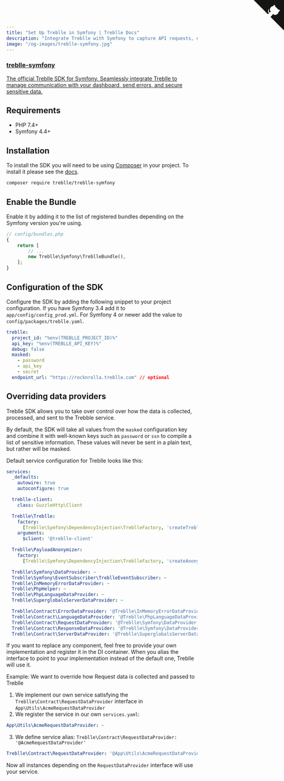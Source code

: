 ```yaml
---
title: "Set Up Treblle in Symfony | Treblle Docs"
description: "Integrate Treblle with Symfony to capture API requests, enhance security, and monitor errors. Follow our setup guide to configure Treblle for real-time API insights."
image: "/og-images/treblle-symfony.jpg"
---
```


<div class="max-w-full mx-auto shadow-lg rounded-lg overflow-hidden">
  <a href="https://github.com/Treblle/treblle-symfony" title="View source on GitHub" aria-label="View source on GitHub" class="relative no-underline">
    <div>
      <svg width="80" height="80" viewBox="0 0 250 250" style="fill:#151513; color:#fff; position: absolute; top: 0; border: 0; right: 0;" aria-hidden="true">
        <path d="M0,0 L115,115 L130,115 L142,142 L250,250 L250,0 Z"></path>
        <path d="M128.3,109.0 C113.8,99.7 119.0,89.6 119.0,89.6 C122.0,82.7 120.5,78.6 120.5,78.6 C119.2,72.0 123.4,76.3 123.4,76.3 C127.3,80.9 125.5,87.3 125.5,87.3 C122.9,97.6 130.6,101.9 134.4,103.2" fill="currentColor" style="transform-origin: 130px 106px;" class="octo-arm"></path>
        <path d="M115.0,115.0 C114.9,115.1 118.7,116.5 119.8,115.4 L133.7,101.6 C136.9,99.2 139.9,98.4 142.2,98.6 C133.8,88.0 127.5,74.4 143.8,58.0 C148.5,53.4 154.0,51.2 159.7,51.0 C160.3,49.4 163.2,43.6 171.4,40.1 C171.4,40.1 176.1,42.5 178.8,56.2 C183.1,58.6 187.2,61.8 190.9,65.4 C194.5,69.0 197.7,73.2 200.1,77.6 C213.8,80.2 216.3,84.9 216.3,84.9 C212.7,93.1 206.9,96.0 205.4,96.6 C205.1,102.4 203.0,107.8 198.3,112.5 C181.9,128.9 168.3,122.5 157.7,114.1 C157.9,116.9 156.7,120.9 152.7,124.9 L141.0,136.5 C139.8,137.7 141.6,141.9 141.8,141.8 Z" fill="currentColor" class="octo-body"></path>
      </svg>
    </div>
    <div class="grid grid-cols-4 gap-4 px-2 py-2">
      <div class="col-span-4">
      	<h3 class="text-xl font-semibold">treblle-symfony</h3>
      	<p class="text-sm font-medium">
          The official Treblle SDK for Symfony. Seamlessly integrate Treblle to manage communication with your dashboard, send errors, and secure sensitive data.
        </p>
      </div>
    </div>
  </a>
</div>

## Requirements

- PHP 7.4+
- Symfony 4.4+

## Installation

To install the SDK you will need to be using [Composer](https://getcomposer.org)
in your project. To install it please see the [docs](https://getcomposer.org/download).

```bash
composer require treblle/treblle-symfony
```

## Enable the Bundle

Enable it by adding it to the list of registered bundles depending on the Symfony version you're using.

```php
// config/bundles.php
{
    return [
        // ...
        new Treblle\Symfony\TreblleBundle(),
    ];
}
```

## Configuration of the SDK

Configure the SDK by adding the following snippet to your project configuration. If you have Symfony 3.4 add it
to `app/config/config_prod.yml`. For Symfony 4 or newer add the value to `config/packages/treblle.yaml`.

```yaml
treblle:
  project_id: "%env(TREBLLE_PROJECT_ID)%"
  api_key: "%env(TREBLLE_API_KEY)%"
  debug: false
  masked:
    - password
    - api_key
    - secret
  endpoint_url: "https://rocknrolla.treblle.com" // optional
```

## Overriding data providers

Treblle SDK allows you to take over control over how the data is collected, processed, and sent to the Trebble service.

By default, the SDK will take all values from the `masked` configuration key and combine it with well-known keys such as
`password` or `ssn` to compile a list of sensitive information. These values will never be sent in a plain text, but
rather will be masked.

Default service configuration for Treblle looks like this:

```yaml
services:
  _defaults:
    autowire: true
    autoconfigure: true

  treblle-client:
    class: GuzzleHttp\Client

  Treblle\Treblle:
    factory:
      [Treblle\Symfony\DependencyInjection\TreblleFactory, 'createTreblle']
    arguments:
      $client: '@treblle-client'

  Treblle\PayloadAnonymizer:
    factory:
      [Treblle\Symfony\DependencyInjection\TreblleFactory, 'createAnonymizer']

  Treblle\Symfony\DataProvider: ~
  Treblle\Symfony\EventSubscriber\TreblleEventSubscriber: ~
  Treblle\InMemoryErrorDataProvider: ~
  Treblle\PhpHelper: ~
  Treblle\PhpLanguageDataProvider: ~
  Treblle\SuperglobalsServerDataProvider: ~

  Treblle\Contract\ErrorDataProvider: '@Treblle\InMemoryErrorDataProvider'
  Treblle\Contract\LanguageDataProvider: '@Treblle\PhpLanguageDataProvider'
  Treblle\Contract\RequestDataProvider: '@Treblle\Symfony\DataProvider'
  Treblle\Contract\ResponseDataProvider: '@Treblle\Symfony\DataProvider'
  Treblle\Contract\ServerDataProvider: '@Treblle\SuperglobalsServerDataProvider'
```

If you want to replace any component, feel free to provide your own implementation and register it in the DI container.
When you alias the interface to point to your implementation instead of the default one, Treblle will use it.

Example: We want to override how Request data is collected and passed to Treblle

1. We implement our own service satisfying the `Treblle\Contract\RequestDataProvider` interface in `App\Utils\AcmeRequestDataProvider`
2. We register the service in our own `services.yaml`:

```yaml
App\Utils\AcmeRequestDataProvider: ~
```

3. We define service alias: `Treblle\Contract\RequestDataProvider: '@AcmeRequestDataProvider'`

```yaml
Treblle\Contract\RequestDataProvider: '@App\Utils\AcmeRequestDataProvider'
```

Now all instances depending on the `RequestDataProvider` interface will use your service.